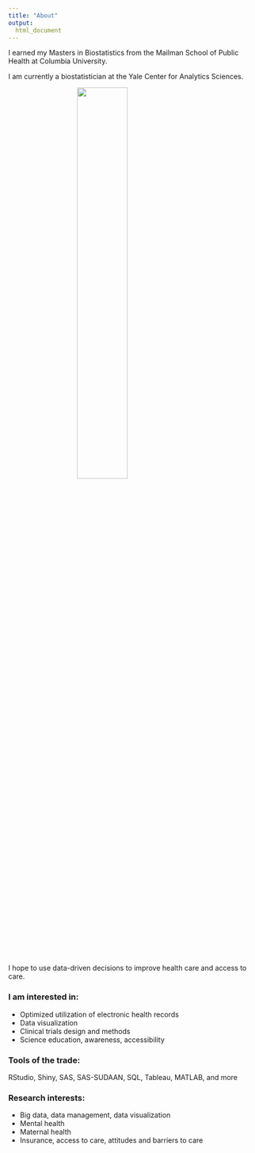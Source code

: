 ```yaml
---
title: "About"
output: 
  html_document
---
```


I earned my Masters in Biostatistics from the Mailman School of Public Health at Columbia University.

I am currently a biostatistician at the Yale Center for Analytics Sciences.

<img 
  src="/kmbs2.jpeg" 
  style="display: block;
  margin-left: auto;
  margin-right: auto;
  width:45%"/>

I hope to use data-driven decisions to improve health care and access to care.

### I am interested in: 
- Optimized utilization of electronic health records
- Data visualization
- Clinical trials design and methods
- Science education, awareness, accessibility

### Tools of the trade: 

RStudio, Shiny, SAS, SAS-SUDAAN, SQL, Tableau, MATLAB, and more

### Research interests:
- Big data, data management, data visualization
- Mental health
- Maternal health
- Insurance, access to care, attitudes and barriers to care


